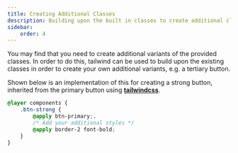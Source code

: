 ```yaml
---
title: Creating Additional Classes
description: Building upon the built in classes to create additional classes
sidebar:
    order: 4
---
```

You may find that you need to create additional variants of the provided classes. In order to do this, tailwind can be used to build upon the existing classes in order to create your own additional variants, e.g. a tertiary button.

Shown below is an implementation of this for creating a strong button, inherited from the primary button using **[tailwindcss](https://tailwindcss.com)**.

```css
@layer components {
    .btn-strong {
        @apply btn-primary;.
        /* Add your additional styles */
        @apply border-2 font-bold;
    }
}
```